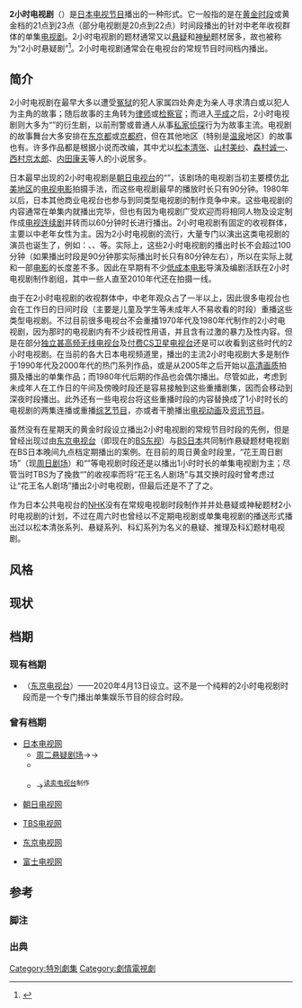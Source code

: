 {{NoteTA
|G1 = JP Show
}}
{{Expand Japanese|2時間ドラマ|time=2021-02-01T02:26:38+00:00}}

'''2小时电视剧'''（{{Jpn|j=2時間ドラマ|kk=にじかんドラマ|rm=Ni Jikan Dorama}}）是[[日本|日本]][[电视节目|电视节目]]播出的一种形式。它一般指的是在[[黄金时段|黄金时段]]或黄金档{{efn|1=黄金档是日本广播电视时段的一种称呼，通常是指日本标准时间晚上8点到10点这个时段。黄金档的时段是包含在黄金时段（20:00-23:00）内。<ref>{{cite web |title=科普：日本节目收视率“三大战区” |url=https://jp.hjenglish.com/new/p716598/ |publisher=[[沪江网|沪江网]] |accessdate=2021-02-01 |archive-date=2015-05-10 |archive-url=https://web.archive.org/web/20150510091624/http://jp.hjenglish.com/new/p716598/ }}</ref>}}的21点到23点（部分电视剧是20点到22点）时间段播出的针对中老年收视群体的单集[[电视剧|电视剧]]。2小时电视剧的题材通常又以[[悬疑|悬疑]]和[[神秘小說|神秘]]题材居多，故也被称为“2小时悬疑剧”<ref>{{cite web |title=おとなの2時間サスペンス |url=https://www.nihon-eiga.com/osusume/2hour/ |publisher={{Link-ja|日本电影专门频道|日本映画専門チャンネル}} |accessdate=2021-02-01 |archive-date=2020-11-30 |archive-url=https://web.archive.org/web/20201130022943/https://www.nihon-eiga.com/osusume/2hour/ }}</ref>。2小时电视剧通常会在电视台的常规节目时间档内播出。

== 简介 ==
2小时电视剧在最早大多以遭受[[冤狱|冤狱]]的犯人家属四处奔走为亲人寻求清白或以犯人为主角的故事；随后故事的主角转为[[律师|律师]]或[[检察官|检察官]]；而进入[[平成|平成]]之后，2小时电视剧则大多为“{{Link-ja|刑侦剧|刑事ドラマ}}”的衍生剧，以前刑警或普通人从事[[私家侦探|私家侦探]]行为为故事主流。电视剧的故事舞台大多安排在[[东京都|东京都]]或[[京都府|京都府]]，但在其他地区（特别是[[温泉|温泉]]地区）的故事也有。许多作品都是根据小说而改编，其中尤以[[松本清张|松本清张]]、[[山村美纱|山村美纱]]、[[森村诚一|森村诚一]]、[[西村京太郎|西村京太郎]]、[[内田康夫|内田康夫]]等人的小说居多。

日本最早出现的2小时电视剧是[[朝日电视台|朝日电视台]]的“{{Link-ja|周六大千世界剧场|土曜ワイド劇場}}”，该剧场的电视剧当初主要模仿[[北美地区|北美地区]]的[[电视电影|电视电影]]拍摄手法，而这些电视剧最早的播放时长只有90分钟。1980年以后，日本其他商业电视台也参与到同类型电视剧的制作竞争中来。这些电视剧的内容通常在单集内就播出完毕，但也有因为电视剧广受欢迎而将相同人物及设定制作成[[电视连续剧|电视连续剧]]并转而以60分钟时长进行播出。2小时电视剧有固定的收视群体，主要以中老年女性为主。因为2小时电视剧的流行，大量专门以演出这类电视剧的演员也诞生了，例如：{{Link-ja|船越英一郎|船越英一郎}}、{{Link-ja|片平渚|片平なぎさ}}、{{Link-ja|山村红叶|山村紅葉}}等。实际上，这些2小时电视剧的播出时长不会超过100分钟（如果播出时段是90分钟那实际播出时长只有80分钟左右）{{efn|1=因为播出时段内还要预留广告播出时间。}}，所以在实际上就和一部[[电影|电影]]的长度差不多。因此在早期有不少[[B级片|低成本电影]]导演及编剧活跃在2小时电视剧制作剧组，其中一些人直至2010年代还在拍摄一线。

由于在2小时电视剧的收视群体中，中老年观众占了一半以上，因此很多电视台也会在工作日的日间时段（主要是儿童及学生等未成年人不易收看的时段）重播这些类型电视剧。不过目前很多电视台不会重播1970年代及1980年代制作的2小时电视剧，因为那时的电视剧内有不少歧视性用语，并且含有过激的暴力及性内容。但是在部分[[独立广播台|独立]][[甚高频|甚高频]][[无线电视|无线电视台]]及[[付费电视|付费]][[日本卫星电视广播|CS卫星电视台]]还是可以收看到这些时代的2小时电视剧。在当前的各大日本电视频道里，播出的主流2小时电视剧大多是制作于1990年代及2000年代的热门系列作品，或是从2005年之后开始以[[高清电视|高清画质]]拍摄及播出的单集作品；而1980年代后期的作品也会偶尔播出。尽管如此，考虑到未成年人在工作日的午间及傍晚时段还是容易接触到这些重播剧集，因而会移动到深夜时段播出。此外还有一些电视台将这些重播时段的内容替换成了1小时时长的电视剧的两集连播或重播[[综艺节目|综艺节目]]，亦或者干脆播出[[电视动画|电视动画]]及[[资讯节目|资讯节目]]。

虽然没有在星期天的黄金时段设立播出2小时电视剧的常规节目时段的先例，但是曾经出现过由[[东京电视台|东京电视台]]（即现在的[[BS东视|BS东视]]）与[[BS日本|BS日本]]共同制作悬疑题材电视剧在BS日本晚间九点档定期播出的案例。在目前的周日黄金时段里，“花王周日剧场”（现[[周日剧场|周日剧场]]）和“{{Link-ja|花王名人剧场|花王名人劇場}}”等电视剧时段还是以播出1小时时长的单集电视剧为主；尽管当时TBS为了挽救“{{Link-ja|周一特别剧场|月曜ドラマスペシャル}}”的收视率而将“花王名人剧场”与其交换时段时曾考虑过让“花王名人剧场”播出2小时电视剧，但最后还是不了了之。

作为日本公共电视台的[[NHK|NHK]]没有在常规电视剧时段制作并并处悬疑或神秘题材2小时电视剧的计划，不过在周六时也曾经以不定期电视剧或单集电视剧的播送形式播出过以松本清张系列、悬疑系列、科幻系列为名义的悬疑、推理及科幻题材电视剧。

== 风格 ==

== 现状 ==

== 档期 ==
=== 现有档期 ===
* {{Link-ja|周一黄金档8|月曜プレミア8}}（[[东京电视台|东京电视台]]）——2020年4月13日设立。这不是一个纯粹的2小时电视剧时段而是一个专门播出单集娱乐节目的综合时段。

=== 曾有档期 ===
* [[日本電視網協議會|日本电视网]]
** [[周二悬疑剧场|周二悬疑剧场]]→{{Link-ja|DRAMA COMPLEX|DRAMA COMPLEX}}→{{Link-ja|周二黄金剧场|火曜ドラマゴールド}}
** {{Link-ja|周一豪华浪漫剧场|水曜グランドロマン}}
** {{Link-ja|周四金色剧场|木曜ゴールデンドラマ}}→{{Link-ja|都市戏剧 (2小时电视剧时段)|ドラマシティ (2時間ドラマ番組)|都市戏剧}}<sup>[[读卖电视台|读卖电视台]]制作</sup>

* [[全日本新聞網|朝日电视网]]

* [[日本新聞網_(TBS)|TBS电视网]]

* [[东京电视网|东京电视网]]

* [[富士电视网|富士电视网]]

== 参考 ==
=== 脚注 ===
{{ReflistH}}
{{Notelist}}
{{ReflistF}}

=== 出典 ===
{{ReflistH}}
{{Reflist|3}}
{{ReflistF}}

{{Portal bar|日本|电视剧}}

[[Category:特別劇集|Category:特別劇集]]
[[Category:劇情電視劇|Category:劇情電視劇]]